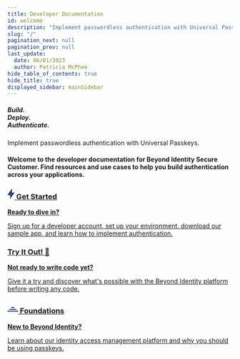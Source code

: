 ```yaml
---
title: Developer Documentation
id: welcome
description: "Implement passwordless authentication with Universal Passkeys."
slug: "/"
pagination_next: null
pagination_prev: null
last_update:
  date: 06/01/2023
  author: Patricia McPhee
hide_table_of_contents: true
hide_title: true
displayed_sidebar: mainSidebar
---
```



<div class="intro-visual">
  <Row wrap={true}>
    <Col flex="1 1 600px">
      <div class="intro-text">
        <h5>
          Build.
          <br />
          Deploy.
          <br />
          Authenticate.
        </h5>
        <p class="intro-text">
          Implement passwordless authentication with Universal Passkeys.
        </p>
        <h4 class="intro-text">
          Welcome to the developer documentation for Beyond Identity Secure
          Customer. Find resources and use cases to help you build
          authentication across your applications.
        </h4>
      </div>
    </Col>
    <Col flex="1 0 250px">
      <div></div>
    </Col>
  </Row>
</div>

<section class="intro-cards">
  <div class="container intro-cards">
    <Stack direction={{ xs: "column", sm: "row" }} spacing={3}>
      <div>
        <div class="card intro-card">
          <a href="/docs/get-started">
            <div class="card__header">
              <h3>
                <svg
                  width="16"
                  height="24"
                  viewBox="0 0 16 24"
                  fill="blue"
                  xmlns="http://www.w3.org/2000/svg"
                  style={{ marginRight: "8px", transform: "translateY(4px)" }}
                >
                  <path
                    d="M16 9H9.82999L10.29 0.290001C10.4 0.1 10.2 -0.1 10.1 0L0 14C-0.1 14.1 0 14.3 0.2 14.4L6.17001 15.5L5.71 22.71C5.7 22.9 5.9 23.1 6.1 23L16 9C16.1 8.9 16.1 8.7 16 8.6L16 9Z"
                    fill="#2b4281"
                    fillRule="evenodd"
                    clipRule="evenodd"
                  />
                </svg>
                Get Started
              </h3>
            </div>
            <div class="card__body">
              <p>
                <b>Ready to dive in?</b>
              </p>
              <p>
                Sign up for a developer account, set up your environment,
                download our sample app, and learn how to implement
                authentication.
              </p>
            </div>
          </a>
        </div>
      </div>
      <div>
        <div class="card intro-card">
          <a href="/docs/select-experience">
            <div class="card__header">
              <h3>Try It Out! 🚀 </h3>
            </div>
            <div class="card__body">
              <p>
                <b>Not ready to write code yet?</b>
              </p>
              <p>
                Give it a try and discover what's possible with the Beyond
                Identity platform before writing any code.
              </p>
            </div>
          </a>
        </div>
      </div>
      <div>
        <div class="card intro-card">
          <a href="/docs/foundations">
            <div class="card__header">
              <h3>
                <svg
                  width="24"
                  height="24"
                  viewBox="0 0 24 24"
                  fill="none"
                  xmlns="http://www.w3.org/2000/svg"
                  style={{ marginRight: "8px", transform: "translateY(2px)" }}
                >
                  <path
                    d="M8,10 L16,10 L16,12 L8,12 L8,10
                      M4,14 L12,14 L12,16 L4,16 L4,14 M12,14 L20,14 L20,16 L12,16 L12,14
                      M0,18 L8,18 L8,20 L0,20 L0,18 M8,18 L16,18 L16,20 L8,20 L8,18 M16,18 L24,18 L24,20 L16,20 L16,18"
                    fill="#2b4281"
                  />
                </svg>
                Foundations
              </h3>
            </div>
            <div class="card__body">
              <p>
                <strong>New to Beyond Identity?</strong>
              </p>
              <p>
                Learn about our identity access management platform and why you
                should be using passkeys.
              </p>
            </div>
          </a>
        </div>
      </div>
    </Stack>

  </div>
</section>
